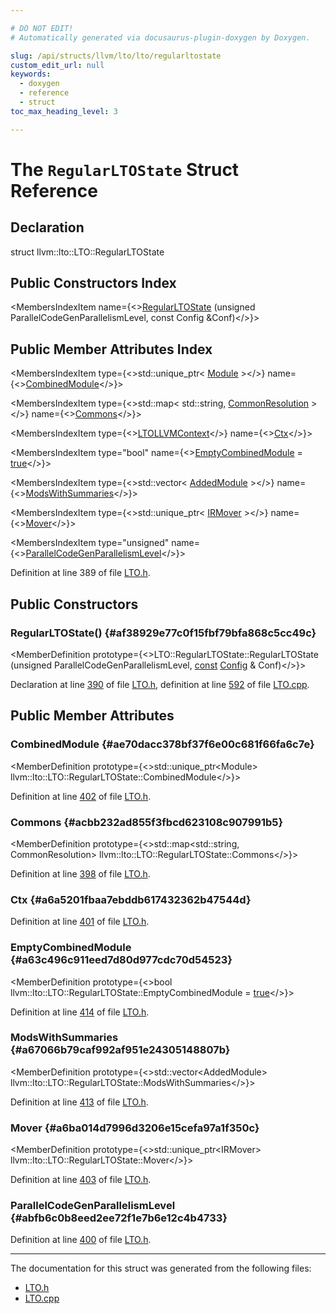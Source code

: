 ```yaml
---

# DO NOT EDIT!
# Automatically generated via docusaurus-plugin-doxygen by Doxygen.

slug: /api/structs/llvm/lto/lto/regularltostate
custom_edit_url: null
keywords:
  - doxygen
  - reference
  - struct
toc_max_heading_level: 3

---
```





# The `RegularLTOState` Struct Reference

<DoxygenPage pluginConfig={pluginConfig}>



## Declaration

<CodeBlock>struct llvm::lto::LTO::RegularLTOState</CodeBlock>

## Public Constructors Index

<MembersIndex>

<MembersIndexItem
  name={<><a href="#af38929e77c0f15fbf79bfa868c5cc49c">RegularLTOState</a> (unsigned ParallelCodeGenParallelismLevel, const Config &amp;Conf)</>}>
</MembersIndexItem>

</MembersIndex>

## Public Member Attributes Index

<MembersIndex>

<MembersIndexItem
  type={<>std::unique&#95;ptr&lt; <a href="/docs/api/classes/llvm/module">Module</a> &gt;</>}
  name={<><a href="#ae70dacc378bf37f6e00c681f66fa6c7e">CombinedModule</a></>}>
</MembersIndexItem>

<MembersIndexItem
  type={<>std::map&lt; std::string, <a href="/docs/api/structs/llvm/lto/lto/regularltostate/commonresolution">CommonResolution</a> &gt;</>}
  name={<><a href="#acbb232ad855f3fbcd623108c907991b5">Commons</a></>}>
</MembersIndexItem>

<MembersIndexItem
  type={<><a href="/docs/api/structs/llvm/lto/ltollvmcontext">LTOLLVMContext</a></>}
  name={<><a href="#a6a5201fbaa7ebddb617432362b47544d">Ctx</a></>}>
</MembersIndexItem>

<MembersIndexItem
  type="bool"
  name={<><a href="#a63c496c911eed7d80d977cdc70d54523">EmptyCombinedModule</a> = <a href="/docs/api/files/lib/lib/analysis/basicaliasanalysis-cpp/#af6d5cafbdfc5313e65d990120021a3ec">true</a></>}>
</MembersIndexItem>

<MembersIndexItem
  type={<>std::vector&lt; <a href="/docs/api/structs/llvm/lto/lto/regularltostate/addedmodule">AddedModule</a> &gt;</>}
  name={<><a href="#a67066b79caf992af951e24305148807b">ModsWithSummaries</a></>}>
</MembersIndexItem>

<MembersIndexItem
  type={<>std::unique&#95;ptr&lt; <a href="/docs/api/classes/llvm/irmover">IRMover</a> &gt;</>}
  name={<><a href="#a6ba014d7996d3206e15cefa97a1f350c">Mover</a></>}>
</MembersIndexItem>

<MembersIndexItem
  type="unsigned"
  name={<><a href="#abfb6c0b8eed2ee72f1e7b6e12c4b4733">ParallelCodeGenParallelismLevel</a></>}>
</MembersIndexItem>

</MembersIndex>


Definition at line 389 of file <a href="/docs/api/files/include/include/llvm/include/llvm/lto/lto-h">LTO.h</a>.

<SectionDefinition>

## Public Constructors

### RegularLTOState() {#af38929e77c0f15fbf79bfa868c5cc49c}

<MemberDefinition
  prototype={<>LTO::RegularLTOState::RegularLTOState (unsigned ParallelCodeGenParallelismLevel, <a href="/docs/api/files/lib/lib/target/lib/target/aarch64/aarch64promoteconstant-cpp/#a90f8350fecae261c25be85d38b451bff">const</a> <a href="/docs/api/structs/llvm/lto/config">Config</a> &amp; Conf)</>}>

Declaration at line <a href="/docs/api/files/include/include/llvm/include/llvm/lto/lto-h/#l00390">390</a> of file <a href="/docs/api/files/include/include/llvm/include/llvm/lto/lto-h">LTO.h</a>, definition at line <a href="/docs/api/files/lib/lib/lto/lto-cpp/#l00592">592</a> of file <a href="/docs/api/files/lib/lib/lto/lto-cpp">LTO.cpp</a>.
</MemberDefinition>

</SectionDefinition>

<SectionDefinition>

## Public Member Attributes

### CombinedModule {#ae70dacc378bf37f6e00c681f66fa6c7e}

<MemberDefinition
  prototype={<>std::unique&#95;ptr&lt;Module&gt; llvm::lto::LTO::RegularLTOState::CombinedModule</>}>

Definition at line <a href="/docs/api/files/include/include/llvm/include/llvm/lto/lto-h/#l00402">402</a> of file <a href="/docs/api/files/include/include/llvm/include/llvm/lto/lto-h">LTO.h</a>.
</MemberDefinition>

### Commons {#acbb232ad855f3fbcd623108c907991b5}

<MemberDefinition
  prototype={<>std::map&lt;std::string, CommonResolution&gt; llvm::lto::LTO::RegularLTOState::Commons</>}>

Definition at line <a href="/docs/api/files/include/include/llvm/include/llvm/lto/lto-h/#l00398">398</a> of file <a href="/docs/api/files/include/include/llvm/include/llvm/lto/lto-h">LTO.h</a>.
</MemberDefinition>

### Ctx {#a6a5201fbaa7ebddb617432362b47544d}

<MemberDefinition
  prototype="LTOLLVMContext llvm::lto::LTO::RegularLTOState::Ctx">

Definition at line <a href="/docs/api/files/include/include/llvm/include/llvm/lto/lto-h/#l00401">401</a> of file <a href="/docs/api/files/include/include/llvm/include/llvm/lto/lto-h">LTO.h</a>.
</MemberDefinition>

### EmptyCombinedModule {#a63c496c911eed7d80d977cdc70d54523}

<MemberDefinition
  prototype={<>bool llvm::lto::LTO::RegularLTOState::EmptyCombinedModule = <a href="/docs/api/files/lib/lib/analysis/basicaliasanalysis-cpp/#af6d5cafbdfc5313e65d990120021a3ec">true</a></>}>

Definition at line <a href="/docs/api/files/include/include/llvm/include/llvm/lto/lto-h/#l00414">414</a> of file <a href="/docs/api/files/include/include/llvm/include/llvm/lto/lto-h">LTO.h</a>.
</MemberDefinition>

### ModsWithSummaries {#a67066b79caf992af951e24305148807b}

<MemberDefinition
  prototype={<>std::vector&lt;AddedModule&gt; llvm::lto::LTO::RegularLTOState::ModsWithSummaries</>}>

Definition at line <a href="/docs/api/files/include/include/llvm/include/llvm/lto/lto-h/#l00413">413</a> of file <a href="/docs/api/files/include/include/llvm/include/llvm/lto/lto-h">LTO.h</a>.
</MemberDefinition>

### Mover {#a6ba014d7996d3206e15cefa97a1f350c}

<MemberDefinition
  prototype={<>std::unique&#95;ptr&lt;IRMover&gt; llvm::lto::LTO::RegularLTOState::Mover</>}>

Definition at line <a href="/docs/api/files/include/include/llvm/include/llvm/lto/lto-h/#l00403">403</a> of file <a href="/docs/api/files/include/include/llvm/include/llvm/lto/lto-h">LTO.h</a>.
</MemberDefinition>

### ParallelCodeGenParallelismLevel {#abfb6c0b8eed2ee72f1e7b6e12c4b4733}

<MemberDefinition
  prototype="unsigned llvm::lto::LTO::RegularLTOState::ParallelCodeGenParallelismLevel">

Definition at line <a href="/docs/api/files/include/include/llvm/include/llvm/lto/lto-h/#l00400">400</a> of file <a href="/docs/api/files/include/include/llvm/include/llvm/lto/lto-h">LTO.h</a>.
</MemberDefinition>

</SectionDefinition>

<hr/>

The documentation for this struct was generated from the following files:

<ul>
<li><a href="/docs/api/files/include/include/llvm/include/llvm/lto/lto-h">LTO.h</a></li>
<li><a href="/docs/api/files/lib/lib/lto/lto-cpp">LTO.cpp</a></li>
</ul>

</DoxygenPage>
